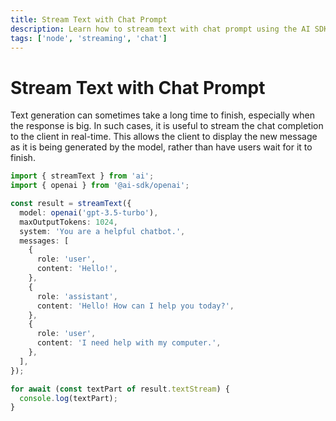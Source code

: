 ```yaml
---
title: Stream Text with Chat Prompt
description: Learn how to stream text with chat prompt using the AI SDK and Node
tags: ['node', 'streaming', 'chat']
---
```


# Stream Text with Chat Prompt

Text generation can sometimes take a long time to finish, especially when the response is big.
In such cases, it is useful to stream the chat completion to the client in real-time.
This allows the client to display the new message as it is being generated by the model,
rather than have users wait for it to finish.

```ts file='index.ts'
import { streamText } from 'ai';
import { openai } from '@ai-sdk/openai';

const result = streamText({
  model: openai('gpt-3.5-turbo'),
  maxOutputTokens: 1024,
  system: 'You are a helpful chatbot.',
  messages: [
    {
      role: 'user',
      content: 'Hello!',
    },
    {
      role: 'assistant',
      content: 'Hello! How can I help you today?',
    },
    {
      role: 'user',
      content: 'I need help with my computer.',
    },
  ],
});

for await (const textPart of result.textStream) {
  console.log(textPart);
}
```
